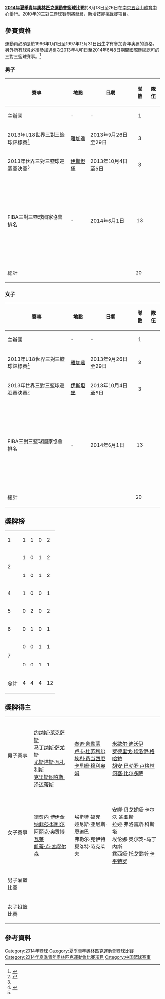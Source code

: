 {{noteTA|G1=Sports}}
{{Infobox Olympic event
|event = 籃球
|games = 2014年夏季青年
|image = [[File:Olympic_rings_without_rims.svg|centre]]
|caption = 
|venue = [[南京五台山體育中心|南京五台山體育中心]]
|date = 8月18日至26日
|competitors = 
|nations = 
|prev = [[2010年夏季青年奧林匹克運動會籃球比賽|2010]]
|next = [[2018年夏季青年奧林匹克運動會籃球比賽|2018]]
}}

{{2014年夏季青年奧林匹克運動會籃球比賽}}

'''[[2014年夏季青年奧林匹克運動會|2014年夏季青年奧林匹克運動會]][[籃球|籃球]]比賽'''於8月18日至26日在[[南京五台山體育中心|南京五台山體育中心]]舉行。[[2010年夏季青年奧林匹克運動會籃球比賽|2010年]]的三對三籃球賽制將延續，新增技能挑戰賽項目。

==參賽資格==

運動員必須是於1996年1月1日至1997年12月31日出生才有參加青年奧運的資格。另外所有球員必須參加過兩次2013年4月1日至2014年6月8日期間國際籃總認可的三對三籃球賽事。<ref name=Basketball>{{cite news | url=http://www.dosb.de/fileadmin/Bilder_allgemein/Veranstaltungen/Olympische_Jugendspiele/Nanjing_2014/Qualikriterien/FIBA_-_Basketball_Stand_Mai_2013.pdf | title=Qualification System: Basketball | work=[[FIBA|FIBA]] | date=May 2013 | accessdate=5 June 2014 | deadurl=yes | archiveurl=https://web.archive.org/web/20131029211115/https://www.dosb.de/fileadmin/Bilder_allgemein/Veranstaltungen/Olympische_Jugendspiele/Nanjing_2014/Qualikriterien/FIBA_-_Basketball_Stand_Mai_2013.pdf | archivedate=2013年10月29日 | df= }}</ref>

===男子===

{|class="wikitable" width=850 
|-
! 賽事 !! 地點 !! 日期 !! 隊數 || 隊伍
|-
|主辦國 || - || - || align="center"| 1 ||{{flagIOC|CHN|2014年夏季青年}}
|-
| 2013年U18世界三對三籃球錦標賽<ref name=Boys>{{cite news | url=http://www.usab.com/mens/youtholympic/just_the_facts.html | title=2014 Men's Youth Olympic Games - Just the Facts | work=USA Basketball | date=December 2013 | accessdate=5 June 2014 | deadurl=yes | archiveurl=https://web.archive.org/web/20140606210526/http://www.usab.com/mens/youtholympic/just_the_facts.html | archivedate=2014年6月6日 }}</ref>|| {{flagicon|INA}} [[雅加達|雅加達]] || 2013年9月26日至29日 || align="center"| 3 ||{{flagIOC|ARG|2014年夏季青年}}<br>{{flagIOC|FRA|2014年夏季青年}}<br>{{flagIOC|RUS|2014年夏季青年}}
|-
| 2013年世界三對三籃球巡迴賽決賽<ref name=Boys />|| {{flagicon|TUR}} [[伊斯坦堡|伊斯坦堡]] || 2013年10月4日至5日 || align="center"| 3 ||{{flagIOC|SRB|2014年夏季青年}}<br>{{flagIOC|SLO|2014年夏季青年}}<br>{{flagIOC|VEN|2014年夏季青年}}
|-
| FIBA三對三籃球國家協會排名 || - || 2014年6月1日 || align="center"| 13 || {{flagIOC|AND|2014年夏季青年}}<br>{{flagIOC|BRA|2014年夏季青年}}<br>{{flagIOC|CAN|2014年夏季青年}}<br>{{flagIOC|GER|2014年夏季青年}}<br>{{flagIOC|GUA|2014年夏季青年}}<br>{{flagIOC|HON|2014年夏季青年}}<br>{{flagIOC|LTU|2014年夏季青年}}<br>{{flagIOC|NZL|2014年夏季青年}}<br>{{flagIOC|POL|2014年夏季青年}}<br>{{flagIOC|PUR|2014年夏季青年}}<br>{{flagIOC|ESP|2014年夏季青年}}<br>{{flagIOC|TUN|2014年夏季青年}}<br>{{flagIOC|URU|2014年夏季青年}}
|-
! 總計 !! !! !! 20 !! 
|}

===女子===

{|class="wikitable" width=850 
|-
! 賽事 !! 地點 !! 日期 !! 隊數 || 隊伍
|-
|主辦國 || - || - || align="center"| 1 ||{{flagIOC|CHN|2014年夏季青年}}
|-
| 2013年U18世界三對三籃球錦標賽<ref name=Girls>{{cite news | url=http://www.usab.com/womens/youtholympic/just_the_facts.html | title=2014 Women's Youth Olympic Games - Just the Facts | work=USA Basketball | date=December 2013 | accessdate=5 June 2014 | deadurl=yes | archiveurl=https://web.archive.org/web/20140606224137/http://www.usab.com/womens/youtholympic/just_the_facts.html | archivedate=2014年6月6日 }}</ref>|| {{flagicon|INA}} [[雅加達|雅加達]] || 2013年9月26日至29日 || align="center"| 3 ||{{flagIOC|EST|2014年夏季青年}}<br>{{flagIOC|ESP|2014年夏季青年}}<br>{{flagIOC|USA|2014年夏季青年}}
|-
| 2013年世界三對三籃球巡迴賽決賽<ref name=Boys />|| {{flagicon|TUR}} [[伊斯坦堡|伊斯坦堡]] || 2013年10月4日至5日 || align="center"| 3 ||{{flagIOC|SRB|2014年夏季青年}}<br>{{flagIOC|SLO|2014年夏季青年}}<br>{{flagIOC|VEN|2014年夏季青年}}
|-
| FIBA三對三籃球國家協會排名 || - || 2014年6月1日 || align="center"| 13 ||{{flagIOC|AND|2014年夏季青年}}<br>{{flagIOC|BRA|2014年夏季青年}}<br>{{flagIOC|BEL|2014年夏季青年}}<br>{{flagIOC|TPE|2014年夏季青年}}<br>{{flagIOC|CZE|2014年夏季青年}}<br>{{flagIOC|EGY|2014年夏季青年}}<br>{{flagIOC|GER|2014年夏季青年}}<br>{{flagIOC|HUN|2014年夏季青年}}<br>{{flagIOC|INA|2014年夏季青年}}<br>{{flagIOC|NED|2014年夏季青年}}<br>{{flagIOC|NZL|2014年夏季青年}}<br>{{flagIOC|SYR|2014年夏季青年}}<br>{{flagIOC|THA|2014年夏季青年}}
|-
! 總計 !! !! !! 20 !! 
|}

==獎牌榜==
{| {{RankedMedalTable}}
|-
| 1 ||align=left|{{flagIOCteam|FRA|2014年夏季青年}} || 1 || 1 || 0 || 2
|-
|rowspan=2| 2 ||align=left|{{flagIOCteam|ESP|2014年夏季青年}} || 1 || 0 || 1 || 2
|-
|align=left|{{flagIOCteam|USA|2014年夏季青年}} || 1 || 0 || 1 || 2
|-
| 4 ||align=left|{{flagIOCteam|LTU|2014年夏季青年}} || 1 || 0 || 0 || 1
|-
| 5 ||align=left|{{flagIOCteam|SLO|2014年夏季青年}} || 0 || 2 || 0 || 2
|-
| 6 ||align=left|{{flagIOCteam|NED|2014年夏季青年}} || 0 || 1 || 0 || 1
|-
|rowspan=2| 7 ||align=left|{{flagIOCteam|CHN|2014年夏季青年}} || 0 || 0 || 1 || 1
|-
|align=left|{{flagIOCteam|ARG|2014年夏季青年}} || 0 || 0 || 1 || 1
|- class="sortbottom"
!colspan=2| 总计 || 4 || 4 || 4 || 12
|}

==獎牌得主==
{| {{MedalistTable|type=項目}}
|-
| 男子賽事<br>{{DetailsLink|2014年夏季青年奧林匹克運動會男子籃球比賽}}
|{{flagIOCteam|LTU|2014年夏季青年}}<br/>[[约纳斯·莱克萨斯|约纳斯·莱克萨斯]]<br/>[[马丁纳斯·萨尤斯|马丁纳斯·萨尤斯]]<br/>[[尤斯塔斯·瓦扎利斯|尤斯塔斯·瓦扎利斯]]<br/>[[克里斯图帕斯·泽迈蒂斯|克里斯图帕斯·泽迈蒂斯]]
|{{flagIOCteam|FRA|2014年夏季青年}}<br/>[[泰迪·舍勒蒙|泰迪·舍勒蒙]]<br/>[[卢卡·杜苏利尔|卢卡·杜苏利尔]]<br/>[[埃利·费当西厄|埃利·费当西厄]]<br/>[[卡里姆·穆利奥姆|卡里姆·穆利奥姆]]
|{{flagIOCteam|ARG|2014年夏季青年}}<br/>[[米歇尔·迪沃伊|米歇尔·迪沃伊]]<br/>[[罗德里戈·埃洛伊·格哈特|罗德里戈·埃洛伊·格哈特]]<br/>[[胡安·巴勃罗·卢格林|胡安·巴勃罗·卢格林]]<br/>[[何塞·比尔多萨|何塞·比尔多萨]]
|-
| 女子賽事<br>{{DetailsLink|2014年夏季青年奧林匹克運動會女子籃球比賽}}
|{{flagIOCteam|USA|2014年夏季青年}}<br/>[[德贾内·博伊金|德贾内·博伊金]]<br/>[[纳菲莎·科利尔|纳菲莎·科利尔]]<br/>[[阿丽克·奥贡博瓦莱|阿丽克·奥贡博瓦莱]]<br/>[[凯蒂·卢·塞缪尔森|凯蒂·卢·塞缪尔森]]
|{{flagIOCteam|NED|2014年夏季青年}}<br/>埃斯特·福克<br/>娅尼斯·亚尼斯·恩迪巴<br/>弗勒尔·克伊特<br/>夏洛特·范克莱夫
|{{flagIOCteam|ESP|2014年夏季青年}}<br/>安娜·贝戈妮娅·卡尔沃·迪亚斯<br/>拉娅·弗洛雷斯·科斯塔<br/>埃伦娜·奥尔茨-马丁内斯<br/>[[露西娅·托戈雷斯·卡平特罗|露西娅·托戈雷斯·卡平特罗]]
|-
| 男子灌籃比賽<br>{{DetailsLink|2014年夏季青年奧林匹克運動會男子灌籃比賽}}
|{{flagIOCmedalist|[[卡里姆·穆利奥姆|卡里姆·穆利奥姆]]|FRA|2014年夏季青年}}
|{{flagIOCmedalist|[[齐加·拉赫|齐加·拉赫]]|SLO|2014年夏季青年}}
|{{flagIOCmedalist|[[付磊|付磊]]|CHN|2014年夏季青年}}
|-
| 女子投籃比賽<br>{{DetailsLink|2014年夏季青年奧林匹克運動會女子投籃比賽}}
|{{flagIOCmedalist|[[露西娅·托戈雷斯·卡平特罗|露西娅·托戈雷斯·卡平特罗]]|ESP|2014年夏季青年}}
|{{flagIOCmedalist|[[埃拉·米丘诺维奇|埃拉·米丘诺维奇]]|SLO|2014年夏季青年}}
|{{flagIOCmedalist|[[凯蒂·卢·塞缪尔森|凯蒂·卢·塞缪尔森]]|USA|2014年夏季青年}}
|}

==參考資料==
{{Reflist}}

{{2014年夏季青年奧林匹克運動會項目}}

{{DEFAULTSORT:Basketball At The 2014 Summer Youth Olympics}}
[[Category:2014年籃球|Category:2014年籃球]]
[[Category:夏季青年奧林匹克運動會籃球比賽|Category:夏季青年奧林匹克運動會籃球比賽]]
[[Category:2014年夏季青年奧林匹克運動會比賽項目|Category:2014年夏季青年奧林匹克運動會比賽項目]]
[[Category:中国篮球赛事|Category:中国篮球赛事]]